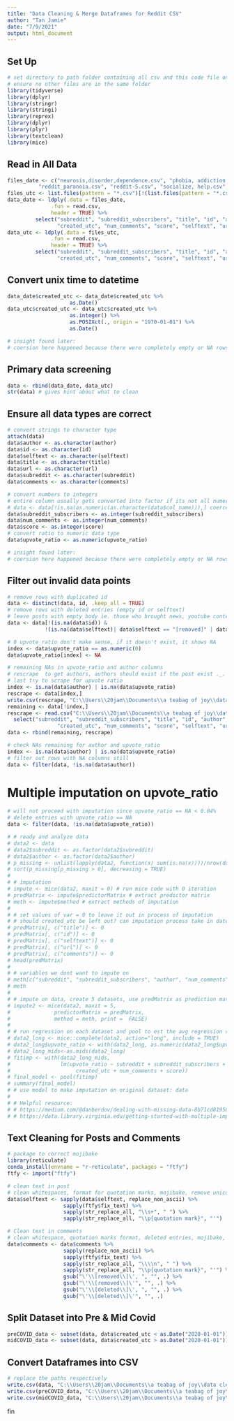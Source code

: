```yaml
---
title: "Data Cleaning & Merge Dataframes for Reddit CSV"
author: "Tan Jamie"
date: "7/9/2021"
output: html_document
---
```


## Set Up
```r
# set directory to path folder containing all csv and this code file only
# ensure no other files are in the same folder
library(tidyverse)
library(dplyr)
library(stringr)
library(stringi)
library(reprex)
library(dplyr)
library(plyr)
library(textclean)
library(mice)
```


## Read in All Data
```r
files_date <- c("neurosis,disorder,dependence.csv", "phobia, addiction.csv", "reddit_overwhelmed.csv", 
          "reddit_paranoia.csv", "reddit-5.csv", "socialize, help.csv", "stigma, self-harm.csv")
files_utc <- list.files(pattern = "*.csv")[!(list.files(pattern = "*.csv") %in% files_date)]
data_date <- ldply(.data = files_date, 
              .fun = read.csv,
              header = TRUE) %>%
         select("subreddit", "subreddit_subscribers", "title", "id", "author", 
                "created_utc", "num_comments", "score", "selftext", "url", "upvote_ratio", "comments")
data_utc <- ldply(.data = files_utc, 
              .fun = read.csv,
              header = TRUE) %>%
         select("subreddit", "subreddit_subscribers", "title", "id", "author", 
                "created_utc", "num_comments", "score", "selftext", "url", "upvote_ratio", "comments")
```


## Convert unix time to datetime
```r
data_date$created_utc <- data_date$created_utc %>% 
                    as.Date()
data_utc$created_utc <- data_utc$created_utc %>% 
                    as.integer() %>%
                    as.POSIXct(., origin = "1970-01-01") %>%
                    as.Date()

# insight found later: 
# coersion here happened because there were completely empty or NA rows
```


## Primary data screening
```r
data <- rbind(data_date, data_utc)
str(data) # gives hint about what to clean
```


## Ensure all data types are correct
```r
# convert strings to character type
attach(data)
data$author <- as.character(author)
data$id <- as.character(id)
data$selftext <- as.character(selftext)
data$title <- as.character(title)
data$url <- as.character(url)
data$subreddit <- as.character(subreddit)
data$comments <- as.character(comments)

# convert numbers to integers
# entire column usually gets converted into factor if its not all numeric or integer
# data <- data[!is.na(as.numeric(as.character(data$col_name))),] coerced to NA - filter out rows with NA
data$subreddit_subscribers <- as.integer(subreddit_subscribers)
data$num_comments <- as.integer(num_comments)
data$score <- as.integer(score)
# convert ratio to numeric data type
data$upvote_ratio <- as.numeric(upvote_ratio)

# insight found later: 
# coersion here happened because there were completely empty or NA rows
```


## Filter out invalid data points
```r
# remove rows with duplicated id
data <- distinct(data, id, .keep_all = TRUE)
# remove rows with deleted entries (empty id or selftext)
# leave posts with empty body ie. those who brought news, youtube contents onto reddit for discussion
data <- data[!(is.na(data$id)) &
            !(is.na(data$selftext)| data$selftext == "[removed]" | data$selftext == "[deleted]"),]

# 0 upvote_ratio don't make sense, if it doesn't exist, it shows NA
index <- data$upvote_ratio == as.numeric(0)
data$upvote_ratio[index] <- NA

# remaining NAs in upvote_ratio and author columns
# rescrape  to get authors, authors should exist if the post exist ._.
# last try to scrape for upvote ratio
index <- is.na(data$author) | is.na(data$upvote_ratio)
rescrape <- data[index,]
write.csv(rescrape, "C:\\Users\\20jam\\Documents\\a teabag of joy\\data cleaning\\rescrape.csv")
remaining <- data[!index,]
rescrape <- read.csv("C:\\Users\\20jam\\Documents\\a teabag of joy\\data cleaning\\done_rescrape.csv") %>%
  select("subreddit", "subreddit_subscribers", "title", "id", "author", 
                "created_utc", "num_comments", "score", "selftext", "url", "upvote_ratio", "comments")
data <- rbind(remaining, rescrape)

# check NAs remaining for author and upvote_ratio
index <- is.na(data$author) | is.na(data$upvote_ratio)
# filter out rows with NA columns still
data <- filter(data, !is.na(data$author))
```


# Multiple imputation on upvote_ratio
```r
# will not proceed with imputation since upvote_ratio == NA < 0.04%
# delete entries with upvote_ratio == NA
data <- filter(data, !is.na(data$upvote_ratio))

# # ready and analyze data
# data2 <- data
# data2$subreddit <- as.factor(data2$subreddit)
# data2$author <- as.factor(data2$author)
# p_missing <- unlist(lapply(data2, function(x) sum(is.na(x))))/nrow(data)
# sort(p_missing[p_missing > 0], decreasing = TRUE)
# 
# # imputation
# impute <- mice(data2, maxit = 0) # run mice code with 0 iteration
# predMatrix <- impute$predictorMatrix # extract predictor matrix
# meth <- impute$method # extract methods of imputation
# 
# # set values of var = 0 to leave it out in process of imputation
# # should created_utc be left out? can imputation process take in date?
# predMatrix[, c("title")] <- 0
# predMatrix[, c("id")] <- 0
# predMatrix[, c("selftext")] <- 0
# predMatrix[, c("url")] <- 0
# predMatrix[, c("comments")] <- 0
# head(predMatrix)
# 
# # variables we dont want to impute on
# meth[c("subreddit", "subreddit_subscribers", "author", "num_comments", "score", "created_utc", "title", "id", "selftext", "url", "comments")] <- ""
# meth
# 
# # impute on data, create 5 datasets, use predMatrix as prediction matrix, dont print process
# impute2 <- mice(data2, maxit = 5, 
#              predictorMatrix = predMatrix, 
#              method = meth, print =  FALSE)
# 
# # run regression on each dataset and pool to est the avg regression coefficient and correct standard errors
# data2_long <- mice::complete(data2, action="long", include = TRUE)
# data2_long$upvote_ratio <- with(data2_long, as.numeric(data2_long$upvote_ratio))
# data2_long_mids<-as.mids(data2_long)
# fitimp <- with(data2_long_mids,
#                lm(upvote_ratio ~ subreddit + subreddit_subscribers + author + 
#                     created_utc + num_comments + score))
# final_model <- pool(fitimp)
# summary(final_model)
# # use model to make imputation on original dataset: data
# 
# # Helpful resource:
# # https://medium.com/@danberdov/dealing-with-missing-data-8b71cd819501
# # https://data.library.virginia.edu/getting-started-with-multiple-imputation-in-r/
```


## Text Cleaning for Posts and Comments
```r
# package to correct mojibake
library(reticulate)
conda_install(envname = "r-reticulate", packages = "ftfy")
ftfy <- import("ftfy")

# clean text in post
# clean whitespaces, format for quotation marks, mojibake, remove unicode
data$selftext <- sapply(data$selftext, replace_non_ascii) %>%
                  sapply(ftfy$fix_text) %>%
                  sapply(str_replace_all, "\\s+", " ") %>%
                  sapply(str_replace_all, "\\p{quotation mark}", "'")

# Clean text in comments 
# clean whitespace, quotation marks format, deleted entries, mojibake, remove unicode
data$comments <- data$comments %>%
                  sapply(replace_non_ascii) %>%
                  sapply(ftfy$fix_text) %>%
                  sapply(str_replace_all, "\\\\n", " ") %>%
                  sapply(str_replace_all, "\\p{quotation mark}", "'") %>%
                  gsub("\'\\[removed\\]\', ", "", .) %>%
                  gsub("\'\\[removed\\]\'", "", .) %>%
                  gsub("\'\\[deleted\\]\', ", "", .) %>%
                  gsub("\'\\[deleted\\]\'", "", .)
```


## Split Dataset into Pre & Mid Covid
```r
preCOVID_data <- subset(data, data$created_utc < as.Date("2020-01-01"))
midCOVID_data <- subset(data, data$created_utc > as.Date("2020-01-01"))
```


## Convert Dataframes into CSV
```r
# replace the paths respectively
write.csv(data, "C:\\Users\\20jam\\Documents\\a teabag of joy\\data cleaning\\full_data.csv")
write.csv(preCOVID_data, "C:\\Users\\20jam\\Documents\\a teabag of joy\\data cleaning\\preCOVID_data.csv")
write.csv(midCOVID_data, "C:\\Users\\20jam\\Documents\\a teabag of joy\\data cleaning\\midCOVID_data.csv")
```


fin